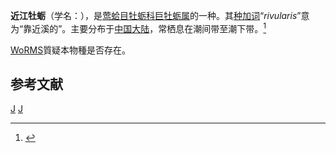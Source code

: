 {{Speciesbox
| taxon = Crassostrea rivularis
| binomial_authority = (Gould, 1861)
}}
'''近江牡蛎'''（学名：''{{lang|la|Crassostrea rivularis}}''），是[[莺蛤目|莺蛤目]][[牡蛎科|牡蛎科]][[巨牡蛎属|巨牡蛎属]]的一种。其[[种加词|种加词]]“''rivularis''”意为“靠近溪的”。主要分布于[[中国大陆|中国大陆]]，常栖息在潮间带至潮下带。<ref>{{cite web|url=http://shell.sinica.edu.tw/chinese/shellbase_detail.php?science_no=3728|title=国际贝库：近江牡蛎|publisher=台湾贝类资料库|accessdate=2009-08-11|archive-date=2021-01-19|archive-url=https://web.archive.org/web/20210119024303/https://shell.sinica.edu.tw/chinese/shellbase_detail.php?science_no=3728|dead-url=no}}</ref>

[[WoRMS|WoRMS]]質疑本物種是否存在。

== 参考文献 ==
{{reflist}}

{{taxonbar}}

[[Category:巨牡蛎属|J]]
[[Category:_1861年描述的动物|J]]